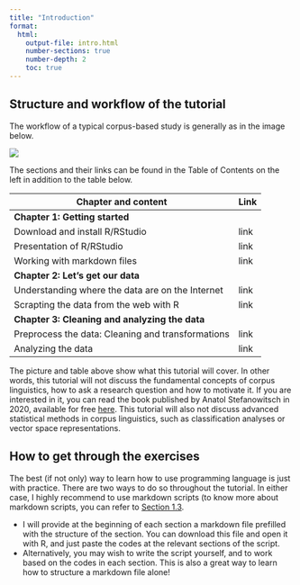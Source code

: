 ```yaml
---
title: "Introduction"
format: 
  html:
    output-file: intro.html
    number-sections: true
    number-depth: 2
    toc: true
---
```


## Structure and workflow of the tutorial

The workflow of a typical corpus-based study is generally as in the image below.

![](assets/images/WorkflowTutorial.png)

The sections and their links can be found in the Table of Contents on the left in addition to the table below.

| Chapter and content                               | Link |
|---------------------------------------------------|------|
| **Chapter 1: Getting started**                           |
| Download and install R/RStudio                    | link |
| Presentation of R/RStudio                         | link |
| Working with markdown files                       | link |
| **Chapter 2: Let's get our data**                        |
| Understanding where the data are on the Internet  | link |
| Scrapting the data from the web with R            | link |
| **Chapter 3: Cleaning and analyzing the data**           |
| Preprocess the data: Cleaning and transformations | link |
| Analyzing the data                                | link |

The picture and table above show what this tutorial will cover. In other words, this tutorial will not discuss the fundamental concepts of corpus linguistics, how to ask a research question and how to motivate it. If you are interested in it, you can read the book published by Anatol Stefanowitsch in 2020, available for free <a href="https://langsci-press.org/catalog/book/148" target="_blank">here</a>. This tutorial will also not discuss advanced statistical methods in corpus linguistics, such as classification analyses or vector space representations.

## How to get through the exercises

The best (if not only) way to learn how to use programming language is just with practice. There are two ways to do so throughout the tutorial. In either case, I highly recommend to use markdown scripts (to know more about markdown scripts, you can refer to <a href="https://aymeric-courses.github.io/formosan-corpus-r/docs/WorkingWithRMarkdown/" target="_blank">Section 1.3</a>.

-   I will provide at the beginning of each section a markdown file prefilled with the structure of the section. You can download this file and open it with R, and just paste the codes at the relevant sections of the script.
-   Alternatively, you may wish to write the script yourself, and to work based on the codes in each section. This is also a great way to learn how to structure a markdown file alone!
